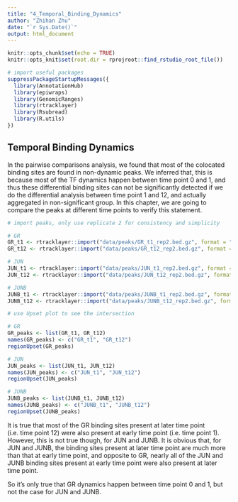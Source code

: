 ```yaml
---
title: "4_Temporal_Binding_Dynamics"
author: "Zhihan Zhu"
date: "`r Sys.Date()`"
output: html_document
---
```


```r
knitr::opts_chunk$set(echo = TRUE)
knitr::opts_knit$set(root.dir = rprojroot::find_rstudio_root_file())
```

```r
# import useful packages
suppressPackageStartupMessages({
  library(AnnotationHub)
  library(epiwraps)
  library(GenomicRanges)
  library(rtracklayer)
  library(Rsubread)
  library(R.utils)
})
```

## Temporal Binding Dynamics

In the pairwise comparisons analysis, we found that most of the colocated binding sites are found in non-dynamic peaks. We inferred that, this is because most of the TF dynamics happen between time point 0 and 1, and thus these differential binding sites can not be significantly detected if we do the differential analysis between time point 1 and 12, and actually aggregated in non-significant group. In this chapter, we are going to compare the peaks at different time points to verify this statement.

```r
# import peaks, only use replicate 2 for consistency and simplicity

# GR
GR_t1 <- rtracklayer::import("data/peaks/GR_t1_rep2.bed.gz", format = "narrowPeak")
GR_t12 <- rtracklayer::import("data/peaks/GR_t12_rep2.bed.gz", format = "narrowPeak")

# JUN
JUN_t1 <- rtracklayer::import("data/peaks/JUN_t1_rep2.bed.gz", format = "narrowPeak")
JUN_t12 <- rtracklayer::import("data/peaks/JUN_t12_rep2.bed.gz", format = "narrowPeak")

# JUNB
JUNB_t1 <- rtracklayer::import("data/peaks/JUNB_t1_rep2.bed.gz", format = "narrowPeak")
JUNB_t12 <- rtracklayer::import("data/peaks/JUNB_t12_rep2.bed.gz", format = "narrowPeak")
```

```r
# use Upset plot to see the intersection

# GR
GR_peaks <- list(GR_t1, GR_t12)
names(GR_peaks) <- c("GR_t1", "GR_t12")
regionUpset(GR_peaks)

# JUN
JUN_peaks <- list(JUN_t1, JUN_t12)
names(JUN_peaks) <- c("JUN_t1", "JUN_t12")
regionUpset(JUN_peaks)

# JUNB
JUNB_peaks <- list(JUNB_t1, JUNB_t12)
names(JUNB_peaks) <- c("JUNB_t1", "JUNB_t12")
regionUpset(JUNB_peaks)
```

It is true that most of the GR binding sites present at later time point (i.e. time point 12) were also present at early time point (i.e. time point 1). However, this is not true though, for JUN and JUNB. It is obvious that, for JUN and JUNB, the binding sites present at later time point are much more than that at early time point, and opposite to GR, nearly all of the JUN and JUNB binding sites present at early time point were also present at later time point.

So it's only true that GR dynamics happen between time point 0 and 1, but not the case for JUN and JUNB.